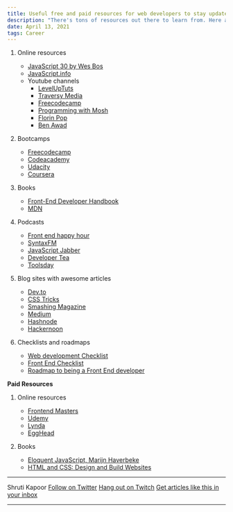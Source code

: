 ```yaml
---
title: Useful free and paid resources for web developers to stay updated in 2021
description: "There's tons of resources out there to learn from. Here are some of my favourite free resources"
date: April 13, 2021
tags: Career
---
```


1. Online resources
   - [JavaScript 30 by Wes Bos](https://javascript30.com/)
   - [JavaScript.info](https://javascript.info/)
   - Youtube channels
     - [LevelUpTuts](https://www.youtube.com/user/LevelUpTuts)
     - [Traversy Media](https://www.youtube.com/user/TechGuyWeb)
     - [Freecodecamp](https://www.youtube.com/channel/UC8butISFwT-Wl7EV0hUK0BQ)
     - [Programming with Mosh](https://www.youtube.com/watch?v=8JJ101D3knE&ab_channel=ProgrammingwithMosh)
     - [Florin Pop](https://www.youtube.com/channel/UCeU-1X402kT-JlLdAitxSMA)
     - [Ben Awad](https://www.youtube.com/user/99baddawg)
2. Bootcamps

   - [Freecodecamp](https://www.freecodecamp.org/)
   - [Codeacademy](https://www.codecademy.com/)
   - [Udacity](https://www.udacity.com/course/front-end-web-developer-nanodegree--nd0011)
   - [Coursera](https://www.coursera.org/learn/html-css-javascript-for-web-developers#syllabus)

3. Books
   - [Front-End Developer Handbook](https://frontendmasters.com/books/front-end-handbook/2018/)
   - [MDN](https://developer.mozilla.org/en-US/docs/Learn)
4. Podcasts

   - [Front end happy hour](https://frontendhappyhour.com/)
   - [SyntaxFM](https://syntax.fm/)
   - [JavaScript Jabber](https://devchat.tv/podcasts/js-jabber/)
   - [Developer Tea](https://spec.fm/podcasts/developer-tea)
   - [Toolsday](https://spec.fm/podcasts/toolsday)

5. Blog sites with awesome articles

   - [Dev.to](https://dev.to/)
   - [CSS Tricks](https://css-tricks.com/)
   - [Smashing Magazine](https://www.smashingmagazine.com/)
   - [Medium](https://medium.com/)
   - [Hashnode](https://hashnode.com/)
   - [Hackernoon](https://hackernoon.com/)

6. Checklists and roadmaps
   - [Web development Checklist](https://github.com/shrutikapoor08/Learn-Web-Development-Checklist)
   - [Front End Checklist](https://frontendchecklist.io/)
   - [Roadmap to being a Front End developer](https://roadmap.sh/frontend)

**Paid Resources**

1. Online resources

   - [Frontend Masters](https://frontendmasters.com/learn/beginner/)
   - [Udemy](https://www.udemy.com/)
   - [Lynda](https://www.lynda.com/Web-training-tutorials/88-0.html)
   - [EggHead](https://egghead.io/)

2. Books
   - [Eloquent JavaScript, Marijn Haverbeke](https://www.amazon.com/Eloquent-JavaScript-3rd-Introduction-Programming/dp/1593279507)
   - [HTML and CSS: Design and Build Websites](https://www.goodreads.com/book/show/10361330-html-and-css)

---

Shruti Kapoor
[Follow on Twitter](twitter.com/shrutikapoor08)
[Hang out on Twitch](twitch.tv/shrutikapoor)
[Get articles like this in your inbox](bit.ly/shrutinewsletter)

---
